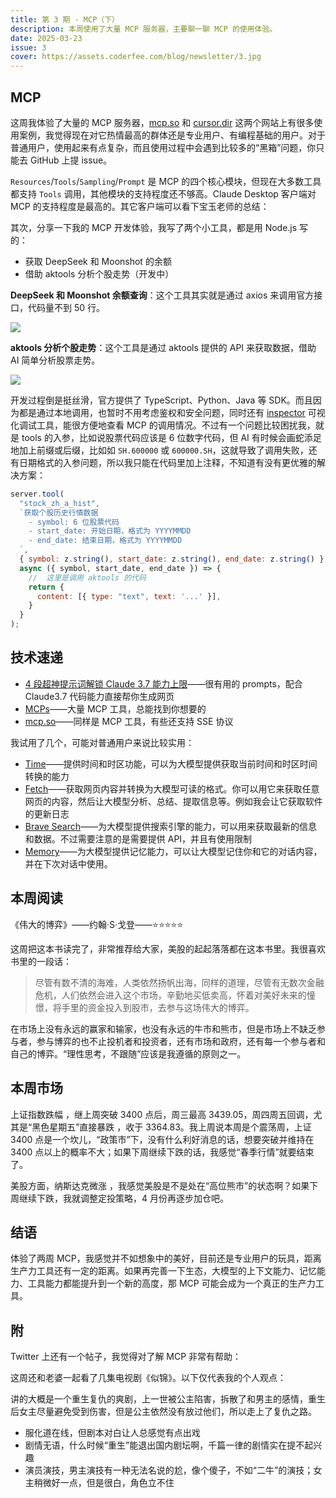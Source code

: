 ```yaml
---
title: 第 3 期 - MCP（下）
description: 本周使用了大量 MCP 服务器，主要聊一聊 MCP 的使用体验。
date: 2025-03-23
issue: 3
cover: https://assets.coderfee.com/blog/newsletter/3.jpg
---
```



## MCP

这周我体验了大量的 MCP 服务器，[mcp.so](https://mcp.so/) 和 [cursor.dir](https://cursor.directory/mcp) 这两个网站上有很多使用案例，我觉得现在对它热情最高的群体还是专业用户、有编程基础的用户。对于普通用户，使用起来有点复杂，而且使用过程中会遇到比较多的“黑箱”问题，你只能去 GitHub 上提 issue。

`Resources`/`Tools`/`Sampling`/`Prompt` 是 MCP 的四个核心模块，但现在大多数工具都支持 `Tools` 调用，其他模块的支持程度还不够高。Claude Desktop 客户端对 MCP 的支持程度是最高的。其它客户端可以看下宝玉老师的总结：

<Tweet id="1903547146781020670" />

其次，分享一下我的 MCP 开发体验，我写了两个小工具，都是用 Node.js 写的：

- 获取 DeepSeek 和 Moonshot 的余额
- 借助 aktools 分析个股走势（开发中）

**DeepSeek 和 Moonshot 余额查询**：这个工具其实就是通过 axios 来调用官方接口，代码量不到 50 行。

![](https://assets.coderfee.com/blog/newsletter/3-1.jpg)

**aktools 分析个股走势**：这个工具是通过 aktools 提供的 API 来获取数据，借助 AI 简单分析股票走势。

![](https://assets.coderfee.com/blog/newsletter/3-2.jpg)

开发过程倒是挺丝滑，官方提供了 TypeScript、Python、Java 等 SDK。而且因为都是通过本地调用，也暂时不用考虑鉴权和安全问题，同时还有 [inspector](https://github.com/modelcontextprotocol/inspector) 可视化调试工具，能很方便地查看 MCP 的调用情况。不过有一个问题比较困扰我，就是 tools 的入参，比如说股票代码应该是 6 位数字代码，但 AI 有时候会画蛇添足地加上前缀或后缀，比如如 `SH.600000` 或 `600000.SH`，这就导致了调用失败，还有日期格式的入参问题，所以我只能在代码里加上注释，不知道有没有更优雅的解决方案：

```javascript
server.tool(
  "stock_zh_a_hist",
  `获取个股历史行情数据
    - symbol: 6 位股票代码
    - start_date: 开始日期，格式为 YYYYMMDD
    - end_date: 结束日期，格式为 YYYYMMDD
  `,
  { symbol: z.string(), start_date: z.string(), end_date: z.string() },
  async ({ symbol, start_date, end_date }) => {
    //  这里是调用 aktools 的代码
    return {
      content: [{ type: "text", text: '...' }],
    }
  }
);
```

## 技术速递

- [4 段超神提示词解锁 Claude 3.7 能力上限](https://mp.weixin.qq.com/s/wrXef-Ek7feg76rDGerKdA)——很有用的 prompts，配合 Claude3.7 代码能力直接帮你生成网页
- [MCPs](https://cursor.directory/mcp)——大量 MCP 工具，总能找到你想要的
- [mcp.so](https://mcp.so/)——同样是 MCP 工具，有些还支持 SSE 协议

我试用了几个，可能对普通用户来说比较实用：

- [Time](https://mcp.so/server/time/modelcontextprotocol)——提供时间和时区功能，可以为大模型提供获取当前时间和时区时间转换的能力
- [Fetch](https://mcp.so/server/fetch/modelcontextprotocol)——获取网页内容并转换为大模型可读的格式。你可以用它来获取任意网页的内容，然后让大模型分析、总结、提取信息等。例如我会让它获取软件的更新日志
- [Brave Search](https://mcp.so/server/brave-search/modelcontextprotocol)——为大模型提供搜索引擎的能力，可以用来获取最新的信息和数据。不过需要注意的是需要提供 API，并且有使用限制
- [Memory](https://github.com/modelcontextprotocol/servers/tree/main/src/memory)——为大模型提供记忆能力，可以让大模型记住你和它的对话内容，并在下次对话中使用。

## 本周阅读

《伟大的博弈》——约翰·S·戈登——⭐⭐⭐⭐⭐

这周把这本书读完了，非常推荐给大家，美股的起起落落都在这本书里。我很喜欢书里的一段话：

> 尽管有数不清的海难，人类依然扬帆出海，同样的道理，尽管有无数次金融危机，人们依然会进入这个市场，辛勤地买低卖高，怀着对美好未来的憧憬，将手里的资金投入到股市，去参与这场伟大的博弈。

在市场上没有永远的赢家和输家，也没有永远的牛市和熊市，但是市场上不缺乏参与者，参与博弈的也不止投机者和投资者，还有市场和政府，还有每一个参与者和自己的博弈。“理性思考，不跟随”应该是我遵循的原则之一。

## 本周市场

上证指数跌幅 <Volatility n={-1.60} />，继上周突破 3400 点后，周三最高 3439.05，周四周五回调，尤其是“黑色星期五”直接暴跌 <Volatility n={-1.29} />，收于 3364.83。我上周说本周是个震荡周，上证 3400 点是一个坎儿，“政策市”下，没有什么利好消息的话，想要突破并维持在 3400 点以上的概率不大；如果下周继续下跌的话，我感觉“春季行情”就要结束了。

美股方面，纳斯达克微涨 <Volatility n={0.17} />，我感觉美股是不是处在“高位熊市”的状态啊？如果下周继续下跌，我就调整定投策略，4 月份再逐步加仓吧。

## 结语

体验了两周 MCP，我感觉并不如想象中的美好，目前还是专业用户的玩具，距离生产力工具还有一定的距离。如果再完善一下生态，大模型的上下文能力、记忆能力、工具能力都能提升到一个新的高度，那 MCP 可能会成为一个真正的生产力工具。

## 附

Twitter 上还有一个帖子，我觉得对了解 MCP 非常有帮助：

<Tweet id="1902757447984710076" />

这周还和老婆一起看了几集电视剧《似锦》。以下仅代表我的个人观点：

讲的大概是一个重生复仇的爽剧，上一世被公主陷害，拆散了和男主的感情，重生后女主尽量避免受到伤害，但是公主依然没有放过他们，所以走上了复仇之路。

- 服化道在线，但剧本对白让人总感觉有点出戏
- 剧情无语，什么时候“重生”能退出国内剧坛啊，千篇一律的剧情实在提不起兴趣
- 演员演技，男主演技有一种无法名说的尬，像个傻子，不如“二牛”的演技；女主稍微好一点，但是很白，角色立不住
